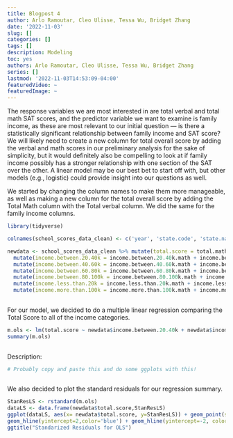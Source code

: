 ```yaml
---
title: Blogpost 4
author: Arlo Ramoutar, Cleo Ulisse, Tessa Wu, Bridget Zhang
date: '2022-11-03'
slug: []
categories: []
tags: []
description: Modeling
toc: yes
authors: Arlo Ramoutar, Cleo Ulisse, Tessa Wu, Bridget Zhang
series: []
lastmod: '2022-11-03T14:53:09-04:00'
featuredVideo: ~
featuredImage: ~
---
```


The response variables we are most interested in are total verbal and total math SAT scores, and the predictor variable we want to examine is family income, as these are most relevant to our initial question — is there a statistically significant relationship between family income and SAT score? We will likely need to create a new column for total overall score by adding the verbal and math scores in our preliminary analysis for the sake of simplicity, but it would definitely also be compelling to look at if family income possibly has a stronger relationship with one section of the SAT over the other. A linear model may be our best bet to start off with, but other models (e.g., logistic) could provide insight into our questions as well.

We started by changing the column names to make them more manageable, as well as making  a new column for the total overall score by adding the Total Math column with the Total verbal column. We did the same for the family income columns.
```r

library(tidyverse)

colnames(school_scores_data_clean) <- c('year', 'state.code', 'state.name', 'total.math', 'total.testtakers', 'total.verbal', 'arts.music.avggpa', 'arts.music.avgyears', 'english.avggpa', 'english.avgyears', 'foreign.languages.avggpa', 'foreign.languages.avgyears', 'mathematics.avggpa', 'mathematics.avgyears', 'natural.sciences.avggpa', 'natural.sciences.avgyears', 'social.sciences.history.avggpa', 'social.sciences.history.avgyears', 'income.between.20.40k.math', 'income.between.20.40k.testtakers','income.between.20.40k.verbal', 'income.between.40.60k.math', 'income.between.40.60k.testtakers', 'income.between.40.60k.verbal', 'income.between.60.80k.math', 'income.between.60.80k.testtakers','income.between.60.80k.verbal', 'income.between.80.100k.math','income.between.80.100k.testtakers', 'income.between.80.100k.verbal', 'income.less.than.20k.math', 'income.less.than.20k.testtakers', 'income.less.than.20k.verbal', 'income.more.than.100k.math', 'income.more.than.100k.testtakers', 'income.more.than.100k.verbal', 'gpa.aminus.math', 'gpa.aminus.testtakers', 'gpa.aminus.verbal', 'gpa.aplus.math', 'gpa.aplus.testtakers', 'gpa.aplus.verbal', 'gpa.a.math', 'gpa.a.testtakers', 'gpa.a.verbal', 'gpa.b.math', 'gpa.b.testtakers', 'gpa.b.verbal', 'gpa.c.math', 'gpa.c.testtakers', 'gpa.c.verbal', 'gpa.d.or.lower.math', 'gpa.d.or.lower.testtakers', 'gpa.d.or.lower.verbal', 'gpa.no.response.math', 'gpa.no.response.testtakers', 'gpa.no.response.verbal', 'gender.female.math','gender.female.testtakers', 'gender.female.verbal', 'gender.male.math', 'gender.male.testtakers', 'gender.male.verbal', 'score.between.200.to.300.math.females', 'score.between.200.to.300.math.males', 'score.between.200.to.300.math.total', 'score.between.200.to.300.verbal.females', 'score.between.200.to.300.verbal.males', 'score.between.200.to.300.verbal.total', 'score.between.300.to.400.math.females', 'score.between.300.to.400.math.males', 'score.between.300.to.400.math.total', 'score.between.300.to.400.verbal.females', 'score.between.300.to.400.verbal.males', 'score.between.300.to.400.verbal.total', 'score.between.400.to.500.math.females', 'score.between.400.to.500.math.males', 'score.between.400.to.500.math.total', 'score.between.400.to.500.verbal.females', 'score.between.400.to.500.verbal.males', 'score.between.400.to.500.verbal.total', 'score.between.500.to.600.math.females', 'score.between.500.to.600.math.males', 'score.between.500.to.600.math.total', 'score.between.500.to.600.verbal.females', 'score.between.500.to.600.verbal.males', 'score.between.500.to.600.verbal.total', 'score.between.600.to.700.math.females', 'score.between.600.to.700.math.males', 'score.between.600.to.700.math.total', 'score.between.600.to.700.verbal.females', 'score.between.600.to.700.verbal.males', 'score.between.600.to.700.verbal.total', 'score.between.700.to.800.math.females', 'score.between.700.to.800.math.males', 'score.between.700.to.800.math.total', 'score.between.700.to.800.verbal.females', 'score.between.700.to.800.verbal.males', 'score.between.700.to.800.verbal.total')

newdata <- school_scores_data_clean %>% mutate(total.score = total.math + total.verbal) %>% 
  mutate(income.between.20.40k = income.between.20.40k.math + income.between.20.40k.verbal) %>%
  mutate(income.between.40.60k = income.between.40.60k.math + income.between.40.60k.verbal) %>%
  mutate(income.between.60.80k = income.between.60.80k.math + income.between.60.80k.verbal) %>%
  mutate(income.between.80.100k = income.between.80.100k.math + income.between.80.100k.verbal) %>%
  mutate(income.less.than.20k = income.less.than.20k.math + income.less.than.20k.verbal) %>%
  mutate(income.more.than.100k = income.more.than.100k.math + income.more.than.100k.verbal)
  
```


For our model, we decided to do a multiple linear regression comparing the Total Score to all of the income categories.
```r

m.ols <- lm(total.score ~ newdata$income.between.20.40k + newdata$income.between.40.60k + newdata$income.between.60.80k + newdata$income.between.80.100k + newdata$income.less.than.20k + newdata$income.more.than.100k, data = newdata)
summary(m.ols)
  
```

Description:
```r

# Probably copy and paste this and do some ggplots with this!
  
```


We also decided to plot the standard residuals for our regression summary.
```r

StanResLS <- rstandard(m.ols)
dataLS <- data.frame(newdata$total.score,StanResLS)
ggplot(dataLS, aes(x= newdata$total.score, y=StanResLS)) + geom_point(size = 0.1) +
geom_hline(yintercept=2,color='blue') + geom_hline(yintercept=-2, color='blue') +
ggtitle("Standarized Residuals for OLS")
  
```

